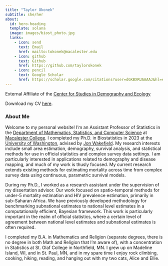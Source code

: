 ```yaml
---
title: "Taylor Okonek"
subtitle: she/her
about: 
  id: hero-heading
  template: solana
  image: images/biost_photo.jpg
  links:
    - icon: send
      text: Email
      href: mailto:tokonek@macalester.edu
    - icon: github
      text: Github
      href: https://github.com/taylorokonek
    - icon: pencil
      text: Google Scholar
      href: https://scholar.google.com/citations?user=dGKBXRUAAAAJ&hl=en&oi=ao
---
```


::: {#hero-heading}
External Affiliate of the [Center for Studies in Demography and Ecology](https://csde.washington.edu/)

Download my CV [here](https://drive.google.com/file/d/1fFC1v3vJxCgSXqLJaF8vIqAC0KAD9vDs/view?usp=sharing).
:::

### About Me

Welcome to my personal website! I'm an Assistant Professor of Statistics in the [Department of Mathematics, Statistics, and Computer Science](https://www.macalester.edu/mscs/) at [Macalester College](https://www.macalester.edu/). I completed my Ph.D. in Biostatistics in 2023 at the [University of Washington](http://www.biostat.washington.edu/), advised by [Jon Wakefield](http://faculty.washington.edu/jonno/). My research interests include small area estimation, demography, survival analysis, and statistical methods for use in official statistics and complex survey data settings. I am particularly interested in applications related to demography and disease mapping, and much of my work is thusly focused. My current research extends existing methods for estimating mortality across time from complex survey data using continuous, parametric survival models.

During my Ph.D., I worked as a research assistant under the supervision of my dissertation advisor. Our work focused on spatio-temporal methods for under-5 mortality estimation and HIV prevalence estimation, primarily in sub-Saharan Africa. We have previously developed methodology for benchmarking subnational estimates to national level estimates in a computationally efficient, Bayesian framework. This work is particularly important in the realm of official statistics, where a certain level of agreement between national level estimates and subnational estimates is often required.

I completed my B.A. in Mathematics and Religion (separate degrees, there is no degree in both Math and Religion that I'm aware of), with a concentration in Statistics at St. Olaf College in Northfield, MN. I grew up on Madeline Island, WI, and in St. Paul, MN, and in my spare time I enjoy rock climbing, cooking, hiking, reading, and hanging out with my two cats, Alice and Ellie.
